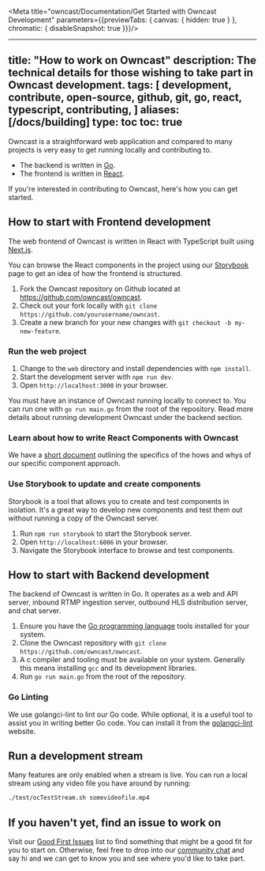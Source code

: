 
<Meta title="owncast/Documentation/Get Started with Owncast Development" parameters={{previewTabs: { canvas: { hidden: true } }, chromatic: { disableSnapshot: true }}}/>

---
title: "How to work on Owncast"
description: The technical details for those wishing to take part in Owncast development.
tags:
  [
    development,
    contribute,
    open-source,
    github,
    git,
    go,
    react,
    typescript,
    contributing,
  ]
aliases: [/docs/building]
type: toc
toc: true
---

Owncast is a straightforward web application and compared to many projects is very easy to get running locally and contributing to.

- The backend is written in [Go](https://go.dev/).
- The frontend is written in [React](https://reactjs.org/).

If you're interested in contributing to Owncast, here's how you can get started.

## How to start with Frontend development

The web frontend of Owncast is written in React with TypeScript built using [Next.js](https://nextjs.org/).

You can browse the React components in the project using our [Storybook](https://owncast.online/components) page to get an idea of how the frontend is structured.

1. Fork the Owncast repository on Github located at https://github.com/owncast/owncast.
1. Check out your fork locally with `git clone https://github.com/yourusername/owncast`.
1. Create a new branch for your new changes with `git checkout -b my-new-feature`.

### Run the web project

1. Change to the `web` directory and install dependencies with `npm install`.
1. Start the development server with `npm run dev`.
1. Open `http://localhost:3000` in your browser.

You must have an instance of Owncast running locally to connect to. You can run one with `go run main.go` from the root of the repository. Read more details about running development Owncast under the backend section.

### Learn about how to write React Components with Owncast

We have a [short document](https://github.com/owncast/owncast/blob/web/components/_COMPONENT_HOW_TO.md) outlining the specifics of the hows and whys of our specific component approach.

### Use Storybook to update and create components

Storybook is a tool that allows you to create and test components in isolation. It's a great way to develop new components and test them out without running a copy of the Owncast server.

1. Run `npm run storybook` to start the Storybook server.
1. Open `http://localhost:6006` in your browser.
1. Navigate the Storybook interface to browse and test components.

## How to start with Backend development

The backend of Owncast is written in Go. It operates as a web and API server, inbound RTMP ingestion server, outbound HLS distribution server, and chat server.

1. Ensure you have the [Go programming language](https://go.dev/dl/) tools installed for your system.
1. Clone the Owncast repository with `git clone https://github.com/owncast/owncast`.
1. A c compiler and tooling must be available on your system. Generally this means installing `gcc` and its development libraries.
1. Run `go run main.go` from the root of the repository.

### Go Linting

We use golangci-lint to lint our Go code. While optional, it is a useful tool to assist you in writing better Go code. You can install it from the [golangci-lint](https://golangci-lint.run/usage/install/#local-installation) website.

## Run a development stream

Many features are only enabled when a stream is live. You can run a local stream using any video file you have around by running:

```bash
./test/ocTestStream.sh somevideofile.mp4
```

## If you haven't yet, find an issue to work on

Visit our [Good First Issues](https://github.com/owncast/owncast/issues?q=is%3Aissue+is%3Aopen+label%3A%22good+first+issue%22) list to find something that might be a good fit for you to start on. Otherwise, feel free to drop into our [community chat](https://owncast.rocket.chat) and say hi and we can get to know you and see where you'd like to take part.

